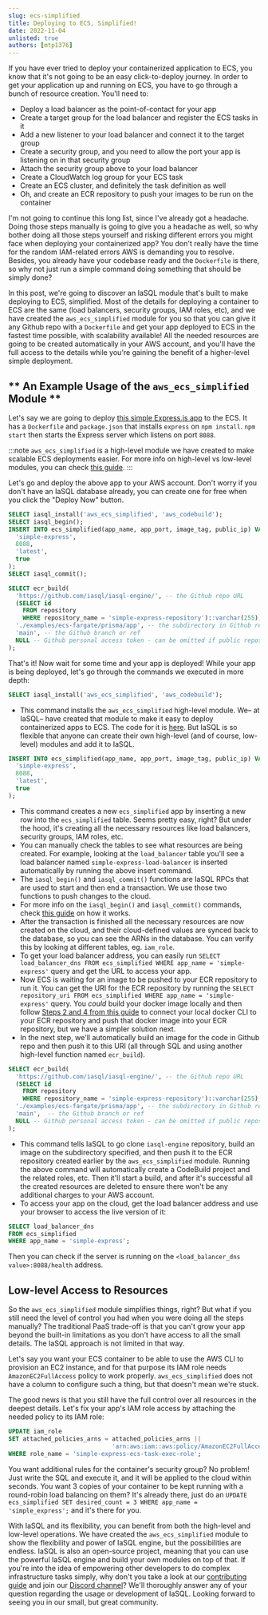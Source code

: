 ```yaml
---
slug: ecs-simplified
title: Deploying to ECS, Simplified!
date: 2022-11-04
unlisted: true
authors: [mtp1376]
---
```

If you have ever tried to deploy your containerized application to ECS, you know that it's not going to be an easy click-to-deploy journey. In order to get your application up and running on ECS, you have to go through a bunch of resource creation. You'll need to:
- Deploy a load balancer as the point-of-contact for your app
- Create a target group for the load balancer and register the ECS tasks in it
- Add a new listener to your load balancer and connect it to the target group
- Create a security group, and you need to allow the port your app is listening on in that security group
- Attach the security group above to your load balancer
- Create a CloudWatch log group for your ECS task
- Create an ECS cluster, and definitely the task definition as well
- Oh, and create an ECR repository to push your images to be run on the container

I'm not going to continue this long list, since I've already got a headache. Doing those steps manually is going to give you a headache as well, so why bother doing all those steps yourself and risking different errors you might face when deploying your containerized app? You don't really have the time for the random IAM-related errors AWS is demanding you to resolve. Besides, you already have your codebase ready and the `Dockerfile` is there, so why not just run a simple command doing something that should be simply done?

In this post, we're going to discover an IaSQL module that's built to make deploying to ECS, simplified. Most of the details for deploying a container to ECS are the same (load balancers, security groups, IAM roles, etc), and we have created the `aws_ecs_simplified` module for you so that you can give it any Github repo with a `Dockerfile` and get your app deployed to ECS in the fastest time possible, with scalability available! All the needed resources are going to be created automatically in your AWS account, and you'll have the full access to the details while you're gaining the benefit of a higher-level simple deployment.

## ** An Example Usage of the `aws_ecs_simplified` Module **

Let's say we are going to deploy [this simple Express.js app](https://github.com/iasql/iasql-engine/tree/main/examples/ecs-fargate/prisma/app) to the ECS. It has a `Dockerfile` and `package.json` that installs `express` on `npm install`. `npm start` then starts the Express server which listens on port `8088`.

:::note
`aws_ecs_simplified` is a high-level module we have created to make scalable ECS deployments easier. For more info on high-level vs low-level modules, you can check [this guide](https://iasql.com/docs/low-level-vs-high-level/).
:::

Let's go and deploy the above app to your AWS account. Don't worry if you don't have an IaSQL database already, you can create one for free when you click the "Deploy Now" button.
```sql title="Deploy a simple Express.js app from a Github repository to ECS" showLineNumbers TheButton="Deploy Now"
SELECT iasql_install('aws_ecs_simplified', 'aws_codebuild');
SELECT iasql_begin();
INSERT INTO ecs_simplified(app_name, app_port, image_tag, public_ip) VALUES(
  'simple-express',
  8088,
  'latest',
  true
);
SELECT iasql_commit();

SELECT ecr_build(
  'https://github.com/iasql/iasql-engine/', -- the Github repo URL
  (SELECT id
    FROM repository
    WHERE repository_name = 'simple-express-repository')::varchar(255), -- ECR repo for the image to be pushed
  './examples/ecs-fargate/prisma/app', -- the subdirectory in Github repo
  'main', -- the Github branch or ref
  NULL -- Github personal access token - can be omitted if public repository
);
```
That's it! Now wait for some time and your app is deployed! While your app is being deployed, let's go through the commands we executed in more depth:
```sql
SELECT iasql_install('aws_ecs_simplified', 'aws_codebuild');
```
- This command installs the `aws_ecs_simplified` high-level module. We– at IaSQL– have created that module to make it easy to deploy containerized apps to ECS. The code for it is [here](https://github.com/iasql/iasql-engine/blob/v0.0.22/src/modules/0.0.23/aws_ecs_simplified/sql/after_install.sql). But IaSQL is so flexible that anyone can create their own high-level (and of course, low-level) modules and add it to IaSQL.
```sql
INSERT INTO ecs_simplified(app_name, app_port, image_tag, public_ip) VALUES(
  'simple-express',
  8088,
  'latest',
  true
);
```
- This command creates a new `ecs_simplified` app by inserting a new row into the `ecs_simplified` table. Seems pretty easy, right? But under the hood, it's creating all the necessary resources like load balancers, security groups, IAM roles, etc.
- You can manually check the tables to see what resources are being created. For example, looking at the `load_balancer` table you'll see a load balancer named `simple-express-load-balancer` is inserted automatically by running the above insert command.
- The `iasql_begin()` and `iasql_commit()` functions are IaSQL RPCs that are used to start and then end a transaction. We use those two functions to push changes to the cloud.
- For more info on the `iasql_begin()` and `iasql_commit()` commands, check [this guide](https://iasql.com/docs/transaction/) on how it works.
- After the transaction is finished all the necessary resources are now created on the cloud, and their cloud-defined values are synced back to the database, so you can see the ARNs in the database. You can verify this by looking at different tables, eg. `iam_role`.
- To get your load balancer address, you can easily run `SELECT load_balancer_dns FROM ecs_simplified WHERE app_name = 'simple-express'` query and get the URL to access your app.
- Now ECS is waiting for an image to be pushed to your ECR repository to run it. You can get the URI for the ECR repository by running the `SELECT repository_uri FROM ecs_simplified WHERE app_name = 'simple-express'` query.  You *could* build your docker image locally and then follow [Steps 2 and 4 from this guide](https://docs.aws.amazon.com/AmazonECR/latest/userguide/getting-started-cli.html) to connect your local docker CLI to your ECR repository and push that docker image into your ECR repository, but we have a simpler solution next.
- In the next step, we'll automatically build an image for the code in Github repo and then push it to this URI (all through SQL and using another high-level function named `ecr_build`).
```sql
SELECT ecr_build(
  'https://github.com/iasql/iasql-engine/', -- the Github repo URL
  (SELECT id
    FROM repository
    WHERE repository_name = 'simple-express-repository')::varchar(255), -- ECR repo for the image to be pushed
  './examples/ecs-fargate/prisma/app', -- the subdirectory in Github repo
  'main',  -- the Github branch or ref
  NULL -- Github personal access token - can be omitted if public repository
);
```
- This command tells IaSQL to go clone `iasql-engine` repository, build an image on the subdirectory specified, and then push it to the ECR repository created earlier by the `aws_ecs_simplified` module. Running the above command will automatically create a CodeBuild project and the related roles, etc. Then it'll start a build, and after it's successful all the created resources are deleted to ensure there won't be any additional charges to your AWS account.
- To access your app on the cloud, get the load balancer address and use your browser to access the live version of it:
```sql
SELECT load_balancer_dns
FROM ecs_simplified
WHERE app_name = 'simple-express';
```
Then you can check if the server is running on the `<load_balancer_dns value>:8088/health` address.

## Low-level Access to Resources

So the `aws_ecs_simplified` module simplifies things, right? But what if you still need the level of control you had when you were doing all the steps manually? The traditional PaaS trade-off is that you can't grow your app beyond the built-in limitations as you don't have access to all the small details. The IaSQL approach is not limited in that way.

Let's say you want your ECS container to be able to use the AWS CLI to provision an EC2 instance, and for that purpose its IAM role needs `AmazonEC2FullAccess` policy to work properly. `aws_ecs_simplified` does not have a column to configure such a thing, but that doesn't mean we're stuck.

The good news is that you still have the full control over all resources in the deepest details. Let's fix your app's IAM role access by attaching the needed policy to its IAM role:
```sql
UPDATE iam_role
SET attached_policies_arns = attached_policies_arns ||
                             'arn:aws:iam::aws:policy/AmazonEC2FullAccess' -- attached_policies_arns is of text[] type
WHERE role_name = 'simple-express-ecs-task-exec-role';

```

You want additional rules for the container's security group? No problem! Just write the SQL and execute it, and it will be applied to the cloud within seconds. You want 3 copies of your container to be kept running with a round-robin load balancing on them? It's already there, just do an `UPDATE ecs_simplified SET desired_count = 3 WHERE app_name = 'simple_express';` and it's there for you.

With IaSQL and its flexibility, you can benefit from both the high-level and low-level operations. We have created the `aws_ecs_simplified` module to show the flexibility and power of IaSQL engine, but the possibilities are endless. IaSQL is also an open-source project, meaning that you can use the powerful IaSQL engine and build your own modules on top of that. If you're into the idea of empowering other developers to do complex infrastructure tasks simply, why don't you take a look at our [contributing guide](https://github.com/iasql/iasql-engine/blob/main/CONTRIBUTING.md) and join our [Discord channel](https://discord.com/invite/machGGczea)? We'll thoroughly answer any of your question regarding the usage or development of IaSQL. Looking forward to seeing you in our small, but great community.